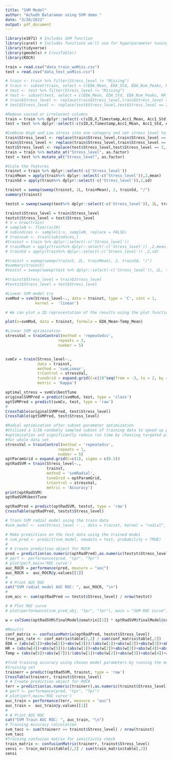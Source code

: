 ```yaml
---
title: "SVM Model"
author: "Achudh Balaraman using SVM demo "
date: "3/28/2022"
output: pdf_document
---
```


```r
library(e1071) # Includes SVM function
library(caret) # Includes functions we'll use for hyperparameter tuning
library(tidyverse)
library(gmodels) # CrossTable()
library(ROCR)
```

```r
train = read.csv("data_train_woMiss.csv")
test = read.csv("data_test_woMiss.csv")
```

```r
# train <- train %>% filter(Stress_level != "Missing")
# train <- subset(train, select = c(EDA_Mean, EDA_Std, EDA_Num_Peaks, HR_Mean, HR_Std, Temp_Mean, Temp_Std, Stress_level))
# test <- test %>% filter(Stress_level != "Missing")
# test <- subset(test, select = c(EDA_Mean, EDA_Std, EDA_Num_Peaks, HR_Mean, HR_Std, Temp_Mean, Temp_Std, Stress_level))
# train$Stress_level <- replace(train$Stress_level,train$Stress_level == 2,1)
# test$Stress_level <- replace(test$Stress_level,test$Stress_level == 2,1)

#Remove unused or irrelevant columns
train = train %>% dplyr::select(-c(sID,X,Timestamp,Acc1_Mean, Acc1_Std, Acc2_Mean, Acc2_Std, Acc3_Mean,Acc3_Std,time,date))
test = test %>% dplyr::select(-c(sID,X,Timestamp,Acc1_Mean, Acc1_Std, Acc2_Mean, Acc2_Std, Acc3_Mean,Acc3_Std,time,date))

#Combine High and Low stress into one category and set stress level to factor
train$Stress_level <- replace(train$Stress_level,train$Stress_level == 'na',NA)
train$Stress_level <- replace(train$Stress_level,train$Stress_level == 2,1)
test$Stress_level <- replace(test$Stress_level,test$Stress_level == 2,1)
train = train %>% mutate_at("Stress_level", as.factor)
test = test %>% mutate_at("Stress_level", as.factor)

#Scale the features 
trainst = train %>% dplyr::select(-c('Stress_level'))
trainMean = apply(train%>% dplyr::select(-c('Stress_level')),2,mean)
trainSd = apply(train%>% dplyr::select(-c('Stress_level')),2,sd)

trainst = sweep(sweep(trainst, 2L, trainMean), 2, trainSd, "/")
summary(trainst)

testst = sweep(sweep(test%>% dplyr::select(-c('Stress_level')), 2L, trainMean), 2, trainSd, "/")

trainst$Stress_level = train$Stress_level
testst$Stress_level = test$Stress_level
# n = nrow(train)
# sampleN <- floor(n/20)
# subindices <- sample(1:n, sampleN, replace = FALSE)
# trainsub <- train[subindices,]
#trainst = train %>% dplyr::select(-c('Stress_level'))
# trainMean = apply(train%>% dplyr::select(-c('Stress_level')) ,2,mean)
# trainSd = apply(train%>% dplyr::select(-c('Stress_level')) ,2,sd)

#trainst = sweep(sweep(trainst, 2L, trainMean), 2, trainSd, "/")
#summary(trainst)
#testst = sweep(sweep(test %>% dplyr::select(-c('Stress_level')), 2L, trainMean), 2, trainSd, "/")

#trainst$Stress_level = train$Stress_level
#testst$Stress_level = test$Stress_level
```

```r
#Linear SVM model try
svmMod = svm(Stress_level~., data = trainst, type = 'C', cost = 1, 
             kernel =  'linear')

# We can plot a 2D representation of the results using the plot function
```
```r
plot(x=svmMod, data = trainst, formula = EDA_Mean~Temp_Mean)
```
```r
#Linear SVM optimization
stressVal = trainControl(method = 'repeatedcv',
                       repeats = 3,
                       number = 5)


svmCv = train(Stress_level~.,
              data = trainst,
              method = 'svmLinear',
              trControl = stressVal,
              tuneGrid = expand.grid(C=c(10^seq(from = -3, to = 2, by = .2))),
              metric = 'Kappa')
```

```r
optimal_stress = svmCv$bestTune
originalSVMPred = predict(svmMod, test, type = 'class')
optSVMPred = predict(svmCv, test, type = 'raw')
# 
CrossTable(originalSVMPred, test$Stress_level)
CrossTable(optSVMPred, test$Stress_level)
```


```r
#Radial optimization after subset parameter optimization
#Utilized a 1/20 randomly sampled subset of training data to speed up parameter 
#optimization and significantly reduce run time by choosing targeted parameters
#for whole data set. 
stressVal = trainControl(method = 'repeatedcv',
                       repeats = 1,
                       number = 5)
optParamGrid = expand.grid(C=c(1), sigma = c(0.5))
optRadSVM = train(Stress_level~.,
                  trainst,
                  method = 'svmRadial',
                  tuneGrid = optParamGrid,
                  trControl = stressVal,
                  metric = 'Accuracy')
print(optRadSVM)
optRadSVM$bestTune

optRadPred = predict(optRadSVM, testst, type = 'raw')
CrossTable(optRadPred, testst$Stress_level)

# Train SVM radial model using the train data
#svm_model <- svm(Stress_level ~ ., data = trainst, kernel = "radial", cross = 5, probability = TRUE)

# Make predictions on the test data using the trained model
# svm_pred <- predict(svm_model, newdata = test, probability = TRUE)
# 
# # Create prediction object for ROCR
pred = prediction(as.numeric(optRadPred),as.numeric(testst$Stress_level))
# perf <- performance(pred, "tpr", "fpr")
# plot(perf,main='ROC curve')
auc_ROCR = performance(pred, measure = "auc")
auc_ROCR =  auc_ROCR@y.values[[1]] 
# 
# # Print AUC ROC
cat("SVM radial model AUC ROC: ", auc_ROCR, "\n")
# 
svm_acc <- sum(optRadPred == testst$Stress_level) / nrow(testst)

# # Plot ROC curve
# plot(performance(svm_pred_obj, "tpr", "fpr"), main = "SVM ROC Curve", sub = paste("AUC =", round(svm_auc, 3)))

w = colSums(optRadSVM$finalModel@xmatrix[[1]] * optRadSVM$finalModel@coef[[1]])
```
```r
#Results
conf_matrix <- confusionMatrix(optRadPred, testst$Stress_level)
true_pos_rate <- conf_matrix$table[2,2] / sum(conf_matrix$table[,2])
EDA = (abs(w[1])+abs(w[2])+abs(w[3]))/(abs(w[1])+abs(w[2])+abs(w[3])+abs(w[4])+abs(w[5])+abs(w[6])+abs(w[7]))
HR = (abs(w[4])+abs(w[5]))/(abs(w[1])+abs(w[2])+abs(w[3])+abs(w[4])+abs(w[5])+abs(w[6])+abs(w[7]))
Temp = (abs(w[6])+abs(w[7]))/(abs(w[1])+abs(w[2])+abs(w[3])+abs(w[4])+abs(w[5])+abs(w[6])+abs(w[7]))
```
```r
#find training accuracy using chosen model parameters by running the model on the 
#training set
trainerr = predict(optRadSVM, trainst, type = 'raw')
CrossTable(trainerr, trainst$Stress_level)
# # Create prediction object for ROCR
terr = prediction(as.numeric(trainerr),as.numeric(trainst$Stress_level))
# perf <- performance(pred, "tpr", "fpr")
# plot(perf,main='ROC curve')
auc_train = performance(terr, measure = "auc")
auc_train =  auc_train@y.values[[1]] 
# 
# # Print AUC ROC
cat("SVM Train AUC ROC: ", auc_train, "\n")
# Training Accuracy calculation
svm_tacc <- sum(trainerr == trainst$Stress_level) / nrow(trainst)
svm_tacc
#Training confusion matrix for sensitivity check
train_matrix <- confusionMatrix(trainerr, trainst$Stress_level)
sensi <- train_matrix$table[2,2] / sum(train_matrix$table[,2])
sensi
```

